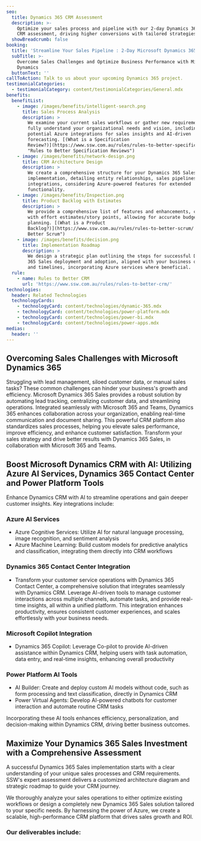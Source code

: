 ```yaml
---
seo:
  title: Dynamics 365 CRM Assessment
  description: >-
    Optimize your sales process and pipeline with our 2-day Dynamics 365 Sales
    CRM assessment, driving higher conversions with tailored strategies.
  showBreadcrumb: false
booking:
  title: 'Streamline Your Sales Pipeline : 2-Day Microsoft Dynamics 365 CRM Assessment'
  subTitle: >-
    Overcome Sales Challenges and Optimize Business Performance with Microsoft
    Dynamics
  buttonText: ''
callToAction: Talk to us about your upcoming Dynamics 365 project.
testimonialCategories:
  - testimonialCategory: content/testimonialCategories/General.mdx
benefits:
  benefitList:
    - image: /images/benefits/intelligent-search.png
      title: Sales Process Analysis
      description: >
        We examine your current sales workflows or gather new requirements to
        fully understand your organizational needs and vision, including
        potential Azure integrations for sales insights and AI-driven
        forecasting. [(What is a Specification
        Review?)](https://www.ssw.com.au/rules/rules-to-better-specification-reviews/
        "Rules to Better Specification Reviews")
    - image: /images/benefits/network-design.png
      title: CRM Architecture Design
      description: >
        We create a comprehensive structure for your Dynamics 365 Sales
        implementation, detailing entity relationships, sales pipelines, and
        integrations, considering Azure-powered features for extended
        functionality.
    - image: /images/benefits/Inspection.png
      title: Product Backlog with Estimates
      description: >
        We provide a comprehensive list of features and enhancements, complete
        with effort estimates/story points, allowing for accurate budgeting and
        planning. [(What is a Product
        Backlog?)](https://www.ssw.com.au/rules/rules-to-better-scrum/ "Rules to
        Better Scrum")
    - image: /images/benefits/decision.png
      title: Implementation Roadmap
      description: >
        We design a strategic plan outlining the steps for successful Dynamics
        365 Sales deployment and adoption, aligned with your business objectives
        and timelines, incorporating Azure services where beneficial.
  rule:
    - name: Rules to Better CRM
      url: 'https://www.ssw.com.au/rules/rules-to-better-crm/'
technologies:
  header: Related Technologies
  technologyCards:
    - technologyCard: content/technologies/dynamic-365.mdx
    - technologyCard: content/technologies/power-platform.mdx
    - technologyCard: content/technologies/power-bi.mdx
    - technologyCard: content/technologies/power-apps.mdx
medias:
  header: ''
---
```


## Overcoming Sales Challenges with Microsoft Dynamics 365

Struggling with lead management, siloed customer data, or manual sales tasks? These common challenges can hinder your business's growth and efficiency. Microsoft Dynamics 365 Sales provides a robust solution by automating lead tracking, centralizing customer data, and streamlining operations. Integrated seamlessly with Microsoft 365 and Teams, Dynamics 365 enhances collaboration across your organization, enabling real-time communication and document sharing. This powerful CRM platform also standardizes sales processes, helping you elevate sales performance, improve efficiency, and enhance customer satisfaction. Transform your sales strategy and drive better results with Dynamics 365 Sales, in collaboration with Microsoft 365 and Teams.

## Boost Microsoft Dynamics CRM with AI: Utilizing Azure AI Services, Dynamics 365 Contact Center and Power Platform Tools

Enhance Dynamics CRM with AI to streamline operations and gain deeper customer insights. Key integrations include:

### Azure AI Services

* Azure Cognitive Services: Utilize AI for natural language processing, image recognition, and sentiment analysis
* Azure Machine Learning: Build custom models for predictive analytics and classification, integrating them directly into CRM workflows

### Dynamics 365 Contact Center Integration

* Transform your customer service operations with Dynamics 365 Contact Center, a comprehensive solution that integrates seamlessly with Dynamics CRM. Leverage AI-driven tools to manage customer interactions across multiple channels, automate tasks, and provide real-time insights, all within a unified platform. This integration enhances productivity, ensures consistent customer experiences, and scales effortlessly with your business needs.

### Microsoft Copilot Integration

* Dynamics 365 Copilot: Leverage Co-pilot to provide AI-driven assistance within Dynamics CRM, helping users with task automation, data entry, and real-time insights, enhancing overall productivity

### Power Platform AI Tools

* AI Builder: Create and deploy custom AI models without code, such as form processing and text classification, directly in Dynamics CRM
* Power Virtual Agents: Develop AI-powered chatbots for customer interaction and automate routine CRM tasks

Incorporating these AI tools enhances efficiency, personalization, and decision-making within Dynamics CRM, driving better business outcomes.

## Maximize Your Dynamics 365 Sales Investment with a Comprehensive Assessment

A successful Dynamics 365 Sales implementation starts with a clear understanding of your unique sales processes and CRM requirements. SSW's expert assessment delivers a customized architecture diagram and strategic roadmap to guide your CRM journey.

We thoroughly analyze your sales operations to either optimize existing workflows or design a completely new Dynamics 365 Sales solution tailored to your specific needs. By harnessing the power of Azure, we create a scalable, high-performance CRM platform that drives sales growth and ROI.

<VideoEmbed url="https://www.youtube.com/watch?v=UeKSBD7i3RI&t=61s" caption="Introducing Microsoft Dynamics 365 Contact Center (2 mins)" duration="" removeMargin={false} />

<VideoEmbed caption="Every client deserves a Team! Link Microsoft Teams with your CRM (4 mins)" url="https://www.youtube.com/watch?v=3nkO8BxG8Sc" />

### Our deliverables include:
